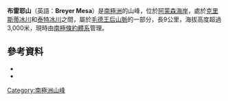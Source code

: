 {{Coord|86|1|S|161|12|W|source:GNIS|display=title}}

'''布雷耶山'''（英語：'''Breyer Mesa'''）是[[南極洲|南極洲]]的山峰，位於[[阿蒙森海岸|阿蒙森海岸]]，處於[[克里斯蒂冰川|克里斯蒂冰川]]和[[泰特冰川|泰特冰川]]之間，屬於[[毛德王后山脈|毛德王后山脈]]的一部分，長9公里，海拔高度超過3,000米，現時由[[南極條約體系|南極條約體系]]管理。

==參考資料==
*{{cite gnis | type = antarid | id = 1917| name = Breyer Mesa | accessdate = 2011-09-06}}
*{{usgs-gazetteer|id=1917}}

{{Antarctica-geo-stub}}
[[Category:南極洲山峰|Category:南極洲山峰]]